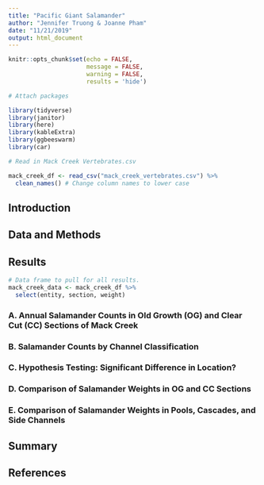 ```yaml
---
title: "Pacific Giant Salamander"
author: "Jennifer Truong & Joanne Pham"
date: "11/21/2019"
output: html_document
---
```


```r
knitr::opts_chunk$set(echo = FALSE,
                      message = FALSE,
                      warning = FALSE,
                      results = 'hide')
```

```r
# Attach packages

library(tidyverse)
library(janitor)
library(here)
library(kableExtra)
library(ggbeeswarm)
library(car)

# Read in Mack Creek Vertebrates.csv

mack_creek_df <- read_csv("mack_creek_vertebrates.csv") %>% 
  clean_names() # Change column names to lower case
```

## Introduction

## Data and Methods

## Results

```r
# Data frame to pull for all results. 
mack_creek_data <- mack_creek_df %>% 
  select(entity, section, weight)
```

### A. Annual Salamander Counts in Old Growth (OG) and Clear Cut (CC) Sections of Mack Creek

### B. Salamander Counts by Channel Classification

### C. Hypothesis Testing: Significant Difference in Location?

### D. Comparison of Salamander Weights in OG and CC Sections

### E. Comparison of Salamander Weights in Pools, Cascades, and Side Channels

## Summary

## References